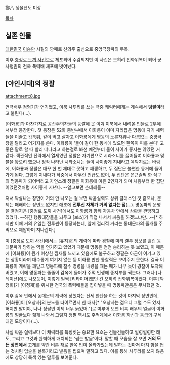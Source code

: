 鄭八
생몰년도 미상

[[목차]]
== 실존 인물 ==
[[대한민국]] [[이승만]] 시절의 깡패로 신의주 출신으로 중앙극장파의 두목.

이후 [[충정로 도끼 사건]]으로 체포되어 수감되지만 이 사건은 오히려 전화위복이 되어 군사정권의 전국 폭력배 체포에 벗어났다.

== [야인시대]의 정팔 ==
attachment:8.jpg

연극배우 정형기가 연기했고, 이북 사투리를 쓰는 극중 캐릭터에게는 계속해서 '''덩팔이'''라고 불린다(...).

[이화룡]과 마찬가지로 공산주의자들의 등쌀에 못 이겨 이북에서 내려온 인물로 2부에서부터 등장한다. 첫 등장은 52화 중반부에서 이화룡이 이미 자리잡은 명동에 자기 세력들을 이끌고 갑툭튀, 같이 먹고 살자고 이화룡에게 명동의 노른자위나 다름없는 중앙극장을 달라고 어거지를 쓴다. 이화룡이 '둘이 같이 한 동네에 있으면 한쪽이 피를 본다' 고 좋은 말로 할 때 빨리 떠나라고 하는걸로 봐선 예전부터 둘이 사이가 좋지는 않았던 거 같다. 객관적인 전력에서 열세였던 정팔은 자기편으로 시라소니를 끌어들여 이화룡과 맞불을 놓으려 했으나 정작 나타난 시라소니는 둘이 사이좋게 지내라고 윽박지르는 바람에, 이화룡과 정팔은 대꾸 한 번 제대로 못하고 깨갱하고, 두 집단은 불편한 동거에 들어가게 된다. 그렇게 지내다가 작중에서 아무런 언급도 없이, 두 집단은 은근슬쩍 한 식구의 명동파가 되어버리고 자연스레 정팔은 이화룡에 이은 2인자가 되며 처음부터 한 집단이었던것처럼 사이좋게 지낸다. --알고보면 츤데레들--

져서 박살나는 장면이 거의 안 나오는 걸 보면 싸움실력도 상위 클래스인 것 같으나, 문제는 패배하는 장면도 없지만 애초에 '''전투신 자체가 거의 없다는 점'''(...). 명동파의 운명을 결정지은 [충정로 도끼 사건]에서도 이화룡과 함께 자동차 안에서 상황을 관망하고 있었다. --하긴 행동대장들을 놔두고 [보스]가 직접 나서서 싸움을 하겠느냐만...--[* 하지만 이때 거의 유일한 전투씬이 등장하는데, 앞에 걸리적 거리는 동대문파의 졸개를 주먹으로 제압하며 지나간다.]

이 [충정로 도끼 사건]에서는 [유지광]의 계략에 따라 경찰에 미리 결투 정보를 흘린 동대문파가 당하는 역을 연기하고 있었기 때문에 명동은 점점 승리하는 듯 보였고, 이 때문에 [이화룡]이 뭔가 이상한 낌새를 느끼고 있음에도 불구하고 정팔은 아군이 이기고 있는 상황이라며 대수롭게 여기지 않는 등 이화룡 만한 통찰력은 보여주지 못한다. 결국 이화룡이 계략을 깨닫고 명동파에 철수 명령을 내렸을 때는 때가 너무 늦어 경찰이 도착해 버렸고, 이에 명동파는 줄줄이 감옥에 들어가 주먹 인생에 종지부를 찍는다. 그러나 [나레이션]에도 나오듯이, 이렇게 일찍 [리타이어]했던 건 오히려 전화위복이었다. 이후 [박정희]가 [이정재]를 위시한 전국의 폭력배들을 잡아넣을 때 명동파만큼은 무사했던 것.

이후 감옥 안에서 동대문의 계략에 당했다는 신세 한탄을 하는 것이 마지막 장면인데, [이화룡]이 [오상사]의 분노를 타이르면서 한 대사[* "오상사는 젊으니 그럴 수도 있지. 허지만 말이야, 나나 정팔인 이제 너무 늙었어."]로 미루어 보면 비록 배우의 얼굴이 이화룡의 얼굴보다 젊게 나와서 그렇지 정팔 역시도 주먹계에서 이화룡 자신과 동급의 구세대인 모양이다(...).

사실 싸움 실력보다 이 캐릭터를 특징짓는 중요한 요소는 건들건들하고 껄렁껄렁한 태도, 그리고 그것과 완벽하게 매치되는 '씹는 발음'이다. 말할 때 모습을 잘 보면 '''거의 모든 장면에서''' 고개를 약간 비튼 채로 한쪽 입이 올라가있는데 말하는 것마저 마치 껌을 씹는 것처럼 입술을 실룩거리고 발음을 씹으며 말하고 있다. 이를 통해 사투리를 쓰지 않음에도 상당히 특색 있는 말투를 보여준다.
